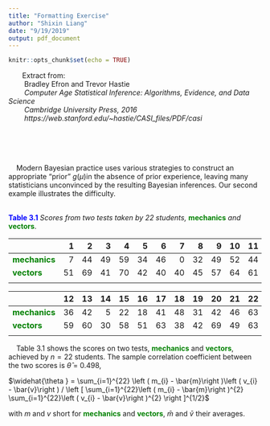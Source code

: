 ```yaml
---
title: "Formatting Exercise"
author: "Shixin Liang"
date: "9/19/2019"
output: pdf_document
---
```


```r
knitr::opts_chunk$set(echo = TRUE)
```

$~~~~~~~$Extract from:  
$~~~~~~~~$Bradley Efron and Trevor Hastie  
$~~~~~~~~$*Computer Age Statistical Inference: Algorithms, Evidence, and Data Science*  
$~~~~~~~~$*Cambridge University Press, 2016*  
$~~~~~~~~$*https://web.stanford.edu/~hastie/CASI_files/PDF/casi*  
&nbsp;  
&nbsp;  
&nbsp;  
&nbsp;  

$~~~~$Modern Bayesian practice uses various strategies to construct an appropriate “prior” $g(\mu)$in the absence of prior experience, leaving many statisticians unconvinced by the resulting Bayesian inferences. Our second example illustrates the difficulty.  
&nbsp;  

<font color=blue>**Table 3.1**</font> *Scores from two tests taken by 22 students, *<font color=green>**mechanics**</font> *and* <font color=green>**vectors**</font>.  

| | 1| 2| 3| 4| 5| 6| 7| 8| 9| 10| 11|
|:--|--:|--:|--:|--:|--:|--:|--:|--:|--:|--:|--:|
|<font color=green>**mechanics**</font>| 7| 44| 49| 59| 34| 46| 0| 32| 49| 52| 44|
|<font color=green>**vectors**</font>| 51| 69| 41| 70| 42| 40| 40| 45| 57| 64| 61|
| | | | | | | | | | | | |  

| | 12| 13| 14| 15| 16| 17| 18| 19| 20| 21| 22|
|:--|--:|--:|--:|--:|--:|--:|--:|--:|--:|--:|--:|
|<font color=green>**mechanics**</font>| 36| 42| 5| 22| 18| 41| 48| 31| 42| 46| 63|
|<font color=green>**vectors**</font>| 59| 60| 30| 58| 51| 63| 38| 42| 69| 49| 63|
| | | | | | | | | | | | |  

$~~~~$Table 3.1 shows the scores on two tests, <font color=green>**mechanics**</font> and <font color=green>**vectors**</font>, achieved by $n = 22$ students. The sample correlation coefficient between the two scores is $\widehat{\theta }$ = 0.498,  
  
$\widehat{\theta } = \sum_{i=1}^{22} \left ( m_{i} - \bar{m}\right )\left ( v_{i}  - \bar{v}\right ) / \left [ \sum_{i=1}^{22}\left ( m_{i} - \bar{m}\right )^{2} \sum_{i=1}^{22}\left ( v_{i} - \bar{v}\right )^{2} \right ]^{1/2}$
  
with $m$ and $v$ short for <font color=green>**mechanics**</font> and <font color=green>**vectors**</font>, $\bar{m}$ and $\bar{v}$ their averages.  

